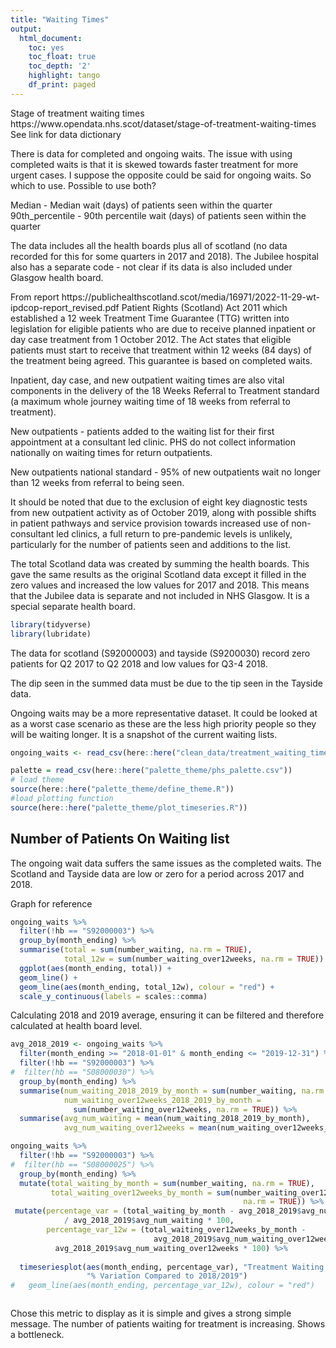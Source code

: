 ```yaml
---
title: "Waiting Times"
output:
  html_document:
    toc: yes
    toc_float: true
    toc_depth: '2'
    highlight: tango
    df_print: paged
---
```



Stage of treatment waiting times
https://www.opendata.nhs.scot/dataset/stage-of-treatment-waiting-times
See link for data dictionary

There is data for completed and ongoing waits. The issue with using completed waits is that it is skewed towards faster treatment for more urgent cases. I suppose the opposite could be said for ongoing waits. So which to use. Possible to use both?

Median - Median wait (days) of patients seen within the quarter
90th_percentile - 90th percentile wait (days) of patients seen within the quarter

The data includes all the health boards plus all of scotland (no data recorded for this for some quarters in 2017 and 2018). The Jubilee hospital also has a separate code - not clear if its data is also included under Glasgow health board. 

From report
https://publichealthscotland.scot/media/16971/2022-11-29-wt-ipdcop-report_revised.pdf
Patient Rights (Scotland) Act 2011 which established a 12 week Treatment Time Guarantee (TTG) written into
legislation for eligible patients who are due to receive planned inpatient or day case
treatment from 1 October 2012. The Act states that eligible patients must start to
receive that treatment within 12 weeks (84 days) of the treatment being agreed. This
guarantee is based on completed waits. 

Inpatient, day case, and new outpatient waiting times are also vital components in
the delivery of the 18 Weeks Referral to Treatment standard (a maximum whole
journey waiting time of 18 weeks from referral to treatment).

New outpatients - patients added to the waiting list for their first appointment at a consultant led clinic. PHS do not collect information nationally on waiting times for return outpatients.  

New outpatients national standard - 95% of new outpatients wait no longer than
12 weeks from referral to being seen.

It should be noted that due to the exclusion of eight key diagnostic tests from new
outpatient activity as of October 2019, along with possible shifts in patient pathways
and service provision towards increased use of non-consultant led clinics, a full
return to pre-pandemic levels is unlikely, particularly for the number of patients seen
and additions to the list.

The total Scotland data was created by summing the health boards. This gave the same results as the original Scotland data except it filled in the zero values and increased the low values for 2017 and 2018. This means that the Jubilee data is separate and not included in NHS Glasgow. It is a special separate health board. 

```r
library(tidyverse)
library(lubridate)
```

The data for scotland (S92000003) and tayside (S9200030) record zero patients for Q2 2017 to Q2 2018 and low values for Q3-4 2018. 

The dip seen in the summed data must be due to the tip seen in the Tayside data. 

Ongoing waits may be a more representative dataset. It could be looked at as a worst case scenario as these are the less high priority people so they will be waiting longer. It is a snapshot of the current waiting lists.

```r
ongoing_waits <- read_csv(here::here("clean_data/treatment_waiting_times_ongoing.csv"))
```

```r
palette = read_csv(here::here("palette_theme/phs_palette.csv"))
# load theme
source(here::here("palette_theme/define_theme.R"))
#load plotting function
source(here::here("palette_theme/plot_timeseries.R"))
```


## Number of Patients On Waiting list

The ongoing wait data suffers the same issues as the completed waits. The Scotland and Tayside data are low or zero for a period across 2017 and 2018. 

Graph for reference
```r
ongoing_waits %>% 
  filter(!hb == "S92000003") %>% 
  group_by(month_ending) %>% 
  summarise(total = sum(number_waiting, na.rm = TRUE),
            total_12w = sum(number_waiting_over12weeks, na.rm = TRUE)) %>% 
  ggplot(aes(month_ending, total)) + 
  geom_line() +
  geom_line(aes(month_ending, total_12w), colour = "red") +
  scale_y_continuous(labels = scales::comma)


```




Calculating 2018 and 2019 average, ensuring it can be filtered and therefore calculated at health board level.
```r
avg_2018_2019 <- ongoing_waits %>% 
  filter(month_ending >= "2018-01-01" & month_ending <= "2019-12-31") %>% 
  filter(!hb == "S92000003") %>% 
#  filter(hb == "S08000030") %>% 
  group_by(month_ending) %>% 
  summarise(num_waiting_2018_2019_by_month = sum(number_waiting, na.rm = TRUE),
            num_waiting_over12weeks_2018_2019_by_month = 
              sum(number_waiting_over12weeks, na.rm = TRUE)) %>% 
  summarise(avg_num_waiting = mean(num_waiting_2018_2019_by_month),
            avg_num_waiting_over12weeks = mean(num_waiting_over12weeks_2018_2019_by_month))
```


```r
ongoing_waits %>% 
  filter(!hb == "S92000003") %>% 
#  filter(hb == "S08000025") %>% 
  group_by(month_ending) %>% 
  mutate(total_waiting_by_month = sum(number_waiting, na.rm = TRUE),
         total_waiting_over12weeks_by_month = sum(number_waiting_over12weeks, 
                                                    na.rm = TRUE)) %>% 
 mutate(percentage_var = (total_waiting_by_month - avg_2018_2019$avg_num_waiting)
            / avg_2018_2019$avg_num_waiting * 100,
        percentage_var_12w = (total_waiting_over12weeks_by_month - 
                                avg_2018_2019$avg_num_waiting_over12weeks) /
          avg_2018_2019$avg_num_waiting_over12weeks * 100) %>% 
  
  timeseriesplot(aes(month_ending, percentage_var), "Treatment Waiting Times", 
                 "% Variation Compared to 2018/2019") 
#   geom_line(aes(month_ending, percentage_var_12w), colour = "red")



```

Chose this metric to display as it is simple and gives a strong simple message. The number of patients waiting for treatment is increasing. Shows a bottleneck.


